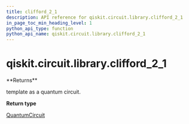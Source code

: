 ```yaml
---
title: clifford_2_1
description: API reference for qiskit.circuit.library.clifford_2_1
in_page_toc_min_heading_level: 1
python_api_type: function
python_api_name: qiskit.circuit.library.clifford_2_1
---
```


# qiskit.circuit.library.clifford\_2\_1

<Function id="qiskit.circuit.library.clifford_2_1" github="https://github.com/qiskit/qiskit/tree/stable/0.20/qiskit/circuit/library/templates/clifford/clifford_2_1.py" signature="clifford_2_1()">
  **Returns**

  template as a quantum circuit.

  **Return type**

  [QuantumCircuit](qiskit.circuit.QuantumCircuit "qiskit.circuit.QuantumCircuit")
</Function>

